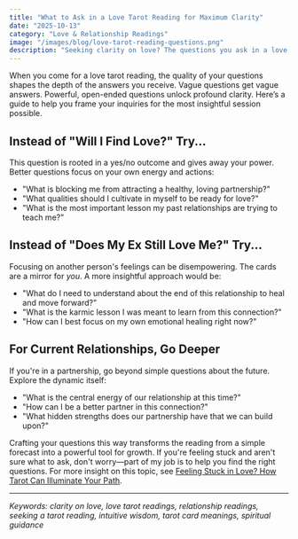 ```yaml
---
title: "What to Ask in a Love Tarot Reading for Maximum Clarity"
date: "2025-10-13"
category: "Love & Relationship Readings"
image: "/images/blog/love-tarot-reading-questions.png"
description: "Seeking clarity on love? The questions you ask in a love tarot reading are key. Discover the best open-ended questions to gain deep insight into your romantic life."
---
```


When you come for a love tarot reading, the quality of your questions shapes the depth of the answers you receive. Vague questions get vague answers. Powerful, open-ended questions unlock profound clarity. Here’s a guide to help you frame your inquiries for the most insightful session possible.

## Instead of "Will I Find Love?" Try...

This question is rooted in a yes/no outcome and gives away your power. Better questions focus on your own energy and actions:
- "What is blocking me from attracting a healthy, loving partnership?"
- "What qualities should I cultivate in myself to be ready for love?"
- "What is the most important lesson my past relationships are trying to teach me?"

## Instead of "Does My Ex Still Love Me?" Try...

Focusing on another person's feelings can be disempowering. The cards are a mirror for *you*. A more insightful approach would be:
- "What do I need to understand about the end of this relationship to heal and move forward?"
- "What is the karmic lesson I was meant to learn from this connection?"
- "How can I best focus on my own emotional healing right now?"

## For Current Relationships, Go Deeper

If you're in a partnership, go beyond simple questions about the future. Explore the dynamic itself:
- "What is the central energy of our relationship at this time?"
- "How can I be a better partner in this connection?"
- "What hidden strengths does our partnership have that we can build upon?"

Crafting your questions this way transforms the reading from a simple forecast into a powerful tool for growth. If you're feeling stuck and aren't sure what to ask, don't worry—part of my job is to help you find the right questions. For more insight on this topic, see [Feeling Stuck in Love? How Tarot Can Illuminate Your Path](/blog/feeling-stuck-in-love-how-tarot-can-help).

---

*Keywords: clarity on love, love tarot readings, relationship readings, seeking a tarot reading, intuitive wisdom, tarot card meanings, spiritual guidance*